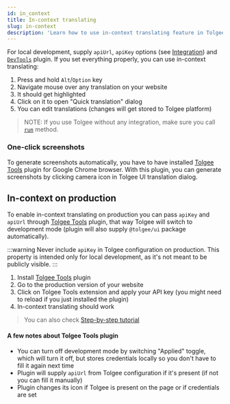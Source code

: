 ```yaml
---
id: in_context
title: In-context translating
slug: in-context
description: 'Learn how to use in-context translating feature in Tolgee tool and how to enable in-context translating on production.'
---
```


For local development, supply `apiUrl`, `apiKey` options (see [Integration](/docs/platform/integration)) and [`DevTools`](./api/web_package/bundled-plugins#devtools) plugin. If you set everything properly, you can use in-context translating:

1.  Press and hold `Alt`/`Option` key
2.  Navigate mouse over any translation on your website
3.  It should get highlighted
4.  Click on it to open "Quick translation" dialog
5.  You can edit translations (changes will get stored to Tolgee platform)

> NOTE: If you use Tolgee without any integration, make sure you call [`run`](./api/core_package/tolgee#run) method.

### One-click screenshots

To generate screenshots automatically, you have to have installed
[Tolgee Tools](https://chrome.google.com/webstore/detail/tolgee-tools/hacnbapajkkfohnonhbmegojnddagfnj) plugin
for Google Chrome browser. With this plugin, you can generate screenshots by clicking camera icon in Tolgee UI
translation dialog.

## In-context on production

To enable in-context translating on production you can pass `apiKey` and `apiUrl` through [Tolgee Tools](https://chrome.google.com/webstore/detail/tolgee-tools/hacnbapajkkfohnonhbmegojnddagfnj) plugin, that way Tolgee will switch to development mode (plugin will also supply `@tolgee/ui` package automatically).

:::warning
Never include `apiKey` in Tolgee configuration on production.
This property is intended only for local development, as it's not meant to be publicly visible.
:::

1.  Install [Tolgee Tools](https://chrome.google.com/webstore/detail/tolgee-tools/hacnbapajkkfohnonhbmegojnddagfnj) plugin
2.  Go to the production version of your website
3.  Click on Tolgee Tools extension and apply your API key (you might need to reload if you just installed the plugin)
4.  In-context translating should work

> You can also check [Step-by-step tutorial](/blog/in-context-production)

#### A few notes about Tolgee Tools plugin

- You can turn off development mode by switching "Applied" toggle, which will turn it off, but stores credentials locally so you don't have to fill it again next time
- Plugin will supply `apiUrl` from Tolgee configuration if it's present (if not you can fill it manually)
- Plugin changes its icon if Tolgee is present on the page or if credentials are set
